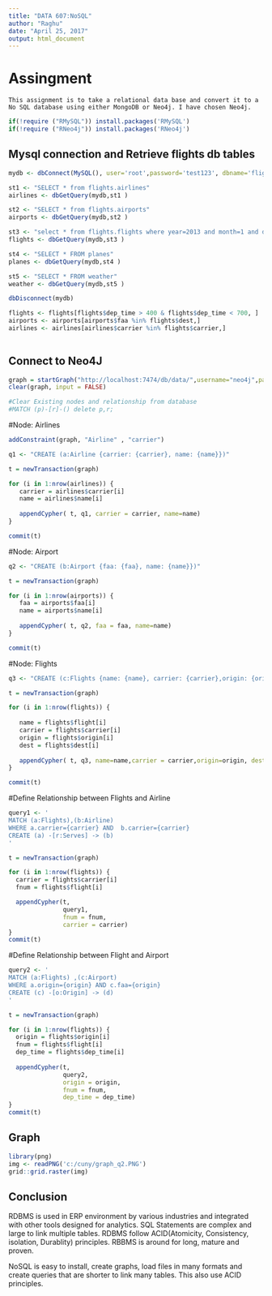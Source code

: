 ```yaml
---
title: "DATA 607:NoSQL"
author: "Raghu"
date: "April 25, 2017"
output: html_document
---
```


# Assingment
  
    This assignment is to take a relational data base and convert it to a No SQL database using either MongoDB or Neo4j. I have chosen Neo4j. 

```r

if(!require ("RMySQL")) install.packages('RMySQL')
if(!require ("RNeo4j")) install.packages('RNeo4j')

```

## Mysql connection and Retrieve flights db tables

```r

mydb <- dbConnect(MySQL(), user='root',password='test123', dbname='flights',host='localhost')

st1 <- "SELECT * from flights.airlines"
airlines <- dbGetQuery(mydb,st1 )

st2 <- "SELECT * from flights.airports"
airports <- dbGetQuery(mydb,st2 )

st3 <- "select * from flights.flights where year=2013 and month=1 and day =1"
flights <- dbGetQuery(mydb,st3 )

st4 <- "SELECT * FROM planes"
planes <- dbGetQuery(mydb,st4 )

st5 <- "SELECT * FROM weather"
weather <- dbGetQuery(mydb,st5 )

dbDisconnect(mydb)

```

```r

flights <- flights[flights$dep_time > 400 & flights$dep_time < 700, ]
airports <- airports[airports$faa %in% flights$dest,]
airlines <- airlines[airlines$carrier %in% flights$carrier,]
  
```

## Connect to Neo4J

```r

graph = startGraph("http://localhost:7474/db/data/",username="neo4j",password="neo5j")
clear(graph, input = FALSE)

#Clear Existing nodes and relationship from database
#MATCH (p)-[r]-() delete p,r;

```

#Node: Airlines
```r
addConstraint(graph, "Airline" , "carrier")

q1 <- "CREATE (a:Airline {carrier: {carrier}, name: {name}})"

t = newTransaction(graph)

for (i in 1:nrow(airlines)) {
   carrier = airlines$carrier[i]
   name = airlines$name[i]
   
   appendCypher( t, q1, carrier = carrier, name=name)
}

commit(t)
```

#Node: Airport
```r

q2 <- "CREATE (b:Airport {faa: {faa}, name: {name}})"

t = newTransaction(graph)

for (i in 1:nrow(airports)) {
   faa = airports$faa[i]
   name = airports$name[i]
   
   appendCypher( t, q2, faa = faa, name=name)
}

commit(t)
```

#Node: Flights
```r

q3 <- "CREATE (c:Flights {name: {name}, carrier: {carrier},origin: {origin}, dest:{dest} })"

t = newTransaction(graph)

for (i in 1:nrow(flights)) {
   
   name = flights$flight[i]
   carrier = flights$carrier[i]
   origin = flights$origin[i]
   dest = flights$dest[i]
   
   appendCypher( t, q3, name=name,carrier = carrier,origin=origin, dest=dest)
}

commit(t)
```


#Define Relationship between Flights and Airline

```r
query1 <- '
MATCH (a:Flights),(b:Airline)
WHERE a.carrier={carrier} AND  b.carrier={carrier}
CREATE (a) -[r:Serves] -> (b)
'

t = newTransaction(graph)

for (i in 1:nrow(flights)) {
  carrier = flights$carrier[i]
  fnum = flights$flight[i]

  appendCypher(t, 
               query1, 
               fnum = fnum,
               carrier = carrier)
}
commit(t)

```



#Define Relationship between Flight and Airport

```r

query2 <- '
MATCH (a:Flights) ,(c:Airport)
WHERE a.origin={origin} AND c.faa={origin}
CREATE (c) -[o:Origin] -> (d)
'

t = newTransaction(graph)

for (i in 1:nrow(flights)) {
  origin = flights$origin[i]
  fnum = flights$flight[i]
  dep_time = flights$dep_time[i]
  
  appendCypher(t, 
               query2, 
               origin = origin,
               fnum = fnum, 
               dep_time = dep_time)
}
commit(t)

```

## Graph

```r

library(png)
img <- readPNG('c:/cuny/graph_q2.PNG')
grid::grid.raster(img)

```


## Conclusion

RDBMS is used in ERP environment by various industries and integrated with other tools designed for analytics. SQL Statements are complex and large to link multiple tables. RDBMS follow ACID(Atomicity, Consistency, isolation, Durablity) principles. RBBMS is around for long, mature and proven. 

NoSQL is easy to install, create graphs, load files in many formats and create queries that are shorter to link many tables. This also use ACID principles. 


